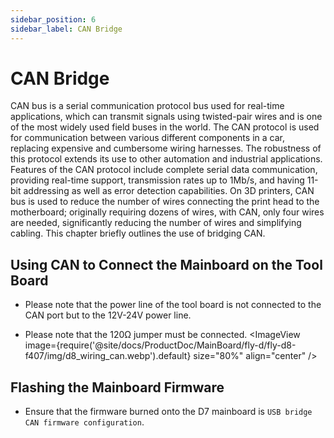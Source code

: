 ```yaml
---
sidebar_position: 6
sidebar_label: CAN Bridge
---
```




# CAN Bridge

CAN bus is a serial communication protocol bus used for real-time applications, which can transmit signals using twisted-pair wires and is one of the most widely used field buses in the world. The CAN protocol is used for communication between various different components in a car, replacing expensive and cumbersome wiring harnesses. The robustness of this protocol extends its use to other automation and industrial applications. Features of the CAN protocol include complete serial data communication, providing real-time support, transmission rates up to 1Mb/s, and having 11-bit addressing as well as error detection capabilities.
On 3D printers, CAN bus is used to reduce the number of wires connecting the print head to the motherboard; originally requiring dozens of wires, with CAN, only four wires are needed, significantly reducing the number of wires and simplifying cabling.
This chapter briefly outlines the use of bridging CAN.

## Using CAN to Connect the Mainboard on the Tool Board

* Please note that the power line of the tool board is not connected to the CAN port but to the 12V-24V power line.
    
* Please note that the 120Ω jumper must be connected.
    <ImageView image={require('@site/docs/ProductDoc/MainBoard/fly-d/fly-d8-f407/img/d8_wiring_can.webp').default} size="80%" align="center" />

## Flashing the Mainboard Firmware

* Ensure that the firmware burned onto the D7 mainboard is `USB bridge CAN firmware configuration`.
    

    <GetCanbusUUID />